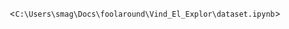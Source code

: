 ::: {.callout-important}
 
 <!-- 
 FIXME Opret hele scraping miniforløbet med:
    TODO motivation, 
    TODO teknologier, 
    TODO anbefalede fremgangsmåder 
    TODO eksempler
    TODO projektopgave
    TODO bedømmelseskriterier
-->

<`C:\Users\smag\Docs\foolaround\Vind_El_Explor\dataset.ipynb`>

:::